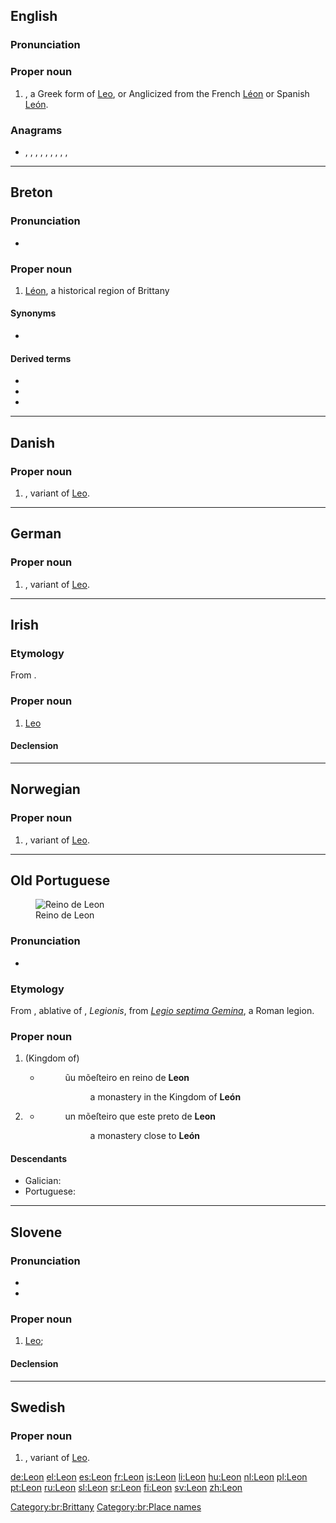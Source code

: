 {{also|leon|león|León|Léon}}
==English==

===Pronunciation===

===Proper noun===
{{en-proper noun}}

# {{given name|male|from=Latin}}, a Greek form of [[Leo]], or Anglicized from the French [[Léon]] or Spanish [[León]].

===Anagrams===
* {{l|en|enol}}, {{l|en|leno}}, {{l|en|lone}}, {{l|en|noel}}, {{l|en|noël}}, {{l|en|Noel}}, {{l|en|Noël}}, {{l|en|NOEL}}, {{l|en|nole}}, {{l|en|one L}}

----

==Breton==
{{wikipedia|Bro-Leon|lang=br}}

===Pronunciation===
* {{IPA|/ˈlewn/|lang=br}}

===Proper noun===
{{head|br|proper noun|g=f}}

# [[Léon]], a historical region of Brittany

====Synonyms====
* {{l|br|Bro-Leon}}

====Derived terms====
* {{l|br|Leonad}}
* {{l|br|leoneg}}
* {{l|br|leonek}}

[[Category:br:Brittany]]
[[Category:br:Place names]]

----

==Danish==

===Proper noun===
{{head|da|proper noun}}

# {{given name|male|lang=da}}, variant of [[Leo]].

----

==German==

===Proper noun===
{{head|de|proper noun}}

# {{given name|male|lang=de}}, variant of [[Leo]].

----

==Irish==

===Etymology===
From {{etyl|la|ga}} {{m|la|leo}}.

===Proper noun===
{{ga-proper noun|Leoin|g=m|head=An Leon}}

# {{label|ga|constellation|astrology}} [[Leo]]

====Declension====
{{ga-decl-m1-nopl|L|eon|eoin}}

----

==Norwegian==

===Proper noun===
{{head|no|proper noun}}

# {{given name|male|lang=no}}, variant of [[Leo]].

----

==Old Portuguese==
[[File:Kingdom of Leon 1037.svg|thumb|Reino de Leon]]

===Pronunciation===
* {{IPA|/le.ˈõ/|lang=roa-opt}}

===Etymology===
From {{etyl|la|roa-opt}} {{m|la|legione|Legione}}, ablative of {{m|la|legio|Legio}}, ''Legionis'', from ''[[w:Legio VII Gemina|Legio septima Gemina]]'', a Roman legion.

===Proper noun===
{{head|roa-opt|proper noun}}

# (Kingdom of) {{l|en|León}}
#* {{roa-opt-cite-cantigas|E|332|http://www.pbm.com/~lindahl/cantigas/facsimiles/E/590small.gif}}
#*: ũu mõeſteiro en reino de '''Leon'''
#*:: a monastery in the Kingdom of '''León'''
# {{l|en|León}} {{gloss|city}}
#* {{roa-opt-cite-cantigas|E|332|http://www.pbm.com/~lindahl/cantigas/facsimiles/E/591small.gif}}
#*: un mõeſteiro que este preto de '''Leon'''
#*:: a monastery close to '''León'''

====Descendants====
* Galician: {{l|gl|León}}
* Portuguese: {{l|pt|Leão}}

----

==Slovene==

===Pronunciation===
* {{IPA|lang=sl|/ˈléːɔn/}}
* {{sl-tonal|lẹ̑on}}

===Proper noun===
{{sl-proper noun|Léon|m-an|Léona}}

# [[Leo]]; {{given name|male|lang=sl}}

====Declension====
{{sl-decl-noun-m|Léon|a=1|n=sg}}

----

==Swedish==

===Proper noun===
{{head|sv|proper noun}}

# {{given name|male|lang=sv}}, variant of [[Leo]].

[[de:Leon]]
[[el:Leon]]
[[es:Leon]]
[[fr:Leon]]
[[is:Leon]]
[[li:Leon]]
[[hu:Leon]]
[[nl:Leon]]
[[pl:Leon]]
[[pt:Leon]]
[[ru:Leon]]
[[sl:Leon]]
[[sr:Leon]]
[[fi:Leon]]
[[sv:Leon]]
[[zh:Leon]]